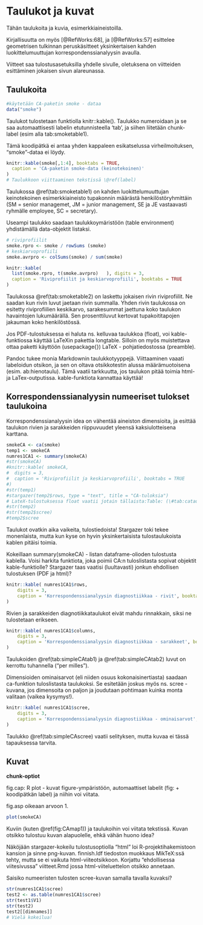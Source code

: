 # Taulukot ja kuvat

Tähän taulukoita ja kuvia, esimerkkiaineistoilla.

Kirjallisuutta on myös [@RefWorks:68], ja [@RefWorks:57] esittelee geometrisen tulkinnan peruskäsitteet yksinkertaisen kahden luokittelumuuttujan korrespondenssianalyysin avaulla.

Viitteet saa tulostusasetuksilla yhdelle sivulle, oletuksena on viitteiden esittäminen jokaisen sivun alareunassa.

## Taulukoita

```r
#käytetään CA-paketin smoke - dataa
data("smoke")


```

Taulukot tulostetaan funktiolla knitr::kable(). Taulukko numeroidaan ja se saa automaattisesti labelin etutunnisteella 'tab', ja siihen liitetään chunk-label (esim alla tab:smoketable1).

Tämä koodipätkä ei antaa yhden kappaleen esikatselussa virheilmoituksen, "smoke"-dataa ei löydy.

```r

knitr::kable(smoke[,1:4], booktabs = TRUE,
  caption = 'CA-paketin smoke-data (keinotekoinen)'
)
# Taulukkoon viittaaminen tekstissä \@ref(label)
```


Taulukossa \@ref(tab:smoketable1) on kahden luokittelumuuttujan keinotekoinen esimerkkiaineisto tupakonnin määrästä henkilöstöryhmittäin (SM = senior managemet, JM = junior management, SE ja JE vastaavasti ryhmälle employee, SC = secretary).

Useampi taulukko saadaan taulukkoymäristöön (table environment) yhdistämällä data-objektit listaksi.

```r
# riviprofiilit
smoke.rpro <- smoke / rowSums (smoke)
# keskiarvoprofiili
smoke.avrpro <- colSums(smoke) / sum(smoke)

knitr::kable(
  list(smoke.rpro, t(smoke.avrpro)   ), digits = 3,
  caption = 'Riviprofiilit ja keskiarvoprofiili', booktabs = TRUE
)

```

Taulukossa \@ref(tab:smoketable2) on laskettu jokaisen rivin riviprofiilit. Ne saadan kun rivin luvut jaetaan rivin summalla. Yhden rivin taulukossa on esitetty riviprofiilien keskikarvo, sarakesummat jaettuna koko taulukon havaintojen lukumäärällä. Sen prosenttiluvut kertovat tupakoititapojen jakauman koko henkilöstössä.

Jos PDF-tulostuksessa ei haluta ns. kelluvaa taulukkoa (float), voi kable-funktiossa käyttää LaTeXin pakettia longtable. Silloin on myös muistettava ottaa paketti käyttöön (usepackage{}) LaTeX - pohjatiedostossa (preamble).

Pandoc tukee monia Markdownin taulukkotyyppejä. Viittaaminen vaaati labeloidun otsikon, ja sen on oltava otsikkotestin alussa määrämuotoisena (esim. ab:hienotaulu). Tämä vaatii tarkkuutta, jos taulukon pitää toimia html- ja LaTex-outputissa. kable-funktiota kannattaa käyttää!

## Korrespondenssianalyysin numeeriset tulokset taulukoina

Korrespondenssianalyysin idea on vähentää aineiston dimensioita, ja esittää taulukon rivien ja sarakkeiden riippuvuudet yleensä kaksiulotteisena karttana.

```r
smokeCA <- ca(smoke)
temp1 <- smokeCA 
numres1CA1 <- summary(smokeCA)
#str(smokeCA)
#knitr::kable( smokeCA,
#  digits = 3,
#  caption = 'Riviprofiilit ja keskiarvoprofiili', booktabs = TRUE
#)
#str(temp1)
#stargazer(temp2$rows, type = "text", title = "CA-tuloksia")
# LateX-tulostuksessa float vaatii jotain tällaista:Table: (\#tab:cataul1) 
#str(temp2)
#str(temp2$scree)
#temp2$scree

```

Taulukot ovatkin aika vaikeita, tulostiedoista! Stargazer toki tekee monenlaista, mutta kun kyse on hyvin yksinkertaisista tulostaulukoista kablen pitäisi toimia.

Kokeillaan summary(smokeCA) - listan dataframe-olioden tulostusta kablella. Voisi harkita funktiota, joka poimii CA:n tuloslistasta sopivat objektit kable-funktiolle? Stargazer taas vaatisi (luultavasti) jonkun ehdollisen tulostuksen (PDF ja html)?

```r
knitr::kable( numres1CA1$rows,
    digits = 3,          
    caption = 'Korrespondenssianalyysin diagnostiikkaa - rivit', booktabs = TRUE
)

```

Rivien ja sarakkeiden diagnotiikkataulukot eivät mahdu rinnakkain, siksi ne tulostetaan erikseen.

```r
knitr::kable( numres1CA1$columns,
    digits = 3,          
    caption = 'Korrespondenssianalyysin diagnostiikkaa - sarakkeet', booktabs = TRUE
)

```

Taulukoiden \@ref(tab:simpleCAtab1) ja \@ref(tab:simpleCAtab2) luvut on kerrottu tuhannella ("per milles").

Dimensioiden ominaisarvot (eli niiden osuus kokonaisinertiasta) saadaan ca-funktion tuloslistasta taulukoksi. Se esitetään joskus myös ns. scree - kuvana, jos dimensoita on paljon ja joudutaan pohtimaan kuinka monta valitaan (vaikea kysymys!).

```r
knitr::kable( numres1CA1$scree,
    digits = 3,          
    caption = 'Korrespondenssianalyysin diagnostiikkaa - ominaisarvot', booktabs = TRUE
)

```

Taulukko \@ref(tab:simpleCAscree) vaatii selityksen, mutta kuvaa ei tässä tapauksessa tarvita.

## Kuvat

**chunk-optiot**

fig.cap: R plot - kuvat figure-ympäristöön, automaattiset labelit (fig: + koodipätkän label) ja niihin voi viitata.

fig.asp oikeaan arvoon 1.

```r
plot(smokeCA)

```

Kuviin (kuten \@ref(fig:CAmap1)) ja taulukoihin voi viitata tekstissä. Kuvan otsikko tulostuu kuvan alapuolelle, ehkä vähän huono idea?

Näköjään stargazer-kokeilu tulostusoptiolla "html" loi R-projektihakemistoon kansion ja sinne png-kuvan.
finnish.ldf tiedoston muokkaus MikTeX:ssä tehty, mutta se ei vaikuta html-viiteotsikkoon. Korjattu "ehdollisessa viitesivussa" viitteet.Rmd jossa html-viiteluettelon otsikko annetaan. 

Saisiko numeeristen tulosten scree-kuvan samalla tavalla kuvaksi?

```r
str(numres1CA1$scree)
test2 <- as.table(numres1CA1$scree)
str(test1$V1)
str(test2)
test2[[dimnames]]
# Vielä kokeilua!


```



